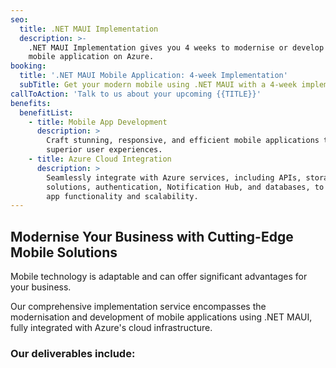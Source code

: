 ```yaml
---
seo:
  title: .NET MAUI Implementation
  description: >-
    .NET MAUI Implementation gives you 4 weeks to modernise or develop your
    mobile application on Azure.
booking:
  title: '.NET MAUI Mobile Application: 4-week Implementation'
  subTitle: Get your modern mobile using .NET MAUI with a 4-week implementation.
callToAction: 'Talk to us about your upcoming {{TITLE}}'
benefits:
  benefitList:
    - title: Mobile App Development
      description: >
        Craft stunning, responsive, and efficient mobile applications that offer
        superior user experiences.
    - title: Azure Cloud Integration
      description: >
        Seamlessly integrate with Azure services, including APIs, storage
        solutions, authentication, Notification Hub, and databases, to enhance
        app functionality and scalability.
---
```


## Modernise Your Business with Cutting-Edge Mobile Solutions

Mobile technology is adaptable and can offer significant advantages for your business. 

Our comprehensive implementation service encompasses the modernisation and development of mobile applications using .NET MAUI, fully integrated with Azure's cloud infrastructure. 

### Our deliverables include: 
